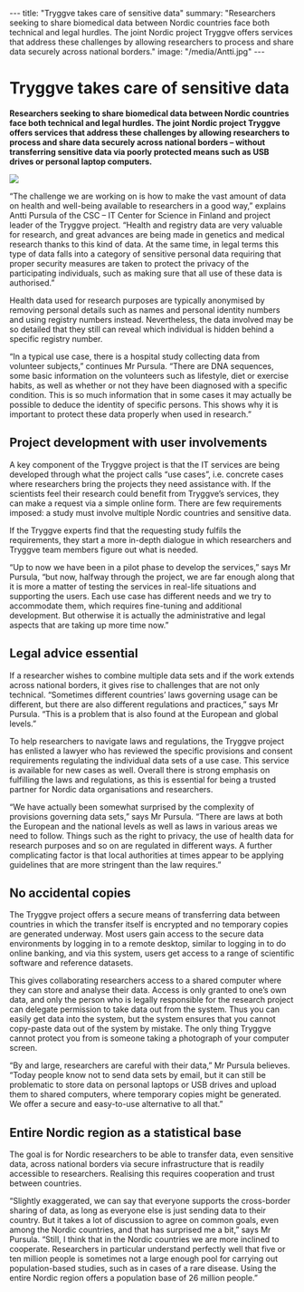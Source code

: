 ---
title: "Tryggve takes care of sensitive data"
summary: "Researchers seeking to share biomedical data between Nordic countries face both technical and legal hurdles. The joint Nordic project Tryggve offers services that address these challenges by allowing researchers to process and share data securely across national borders."
image: "/media/Antti.jpg"
---

= Tryggve takes care of sensitive data =

'''Researchers seeking to share biomedical data between Nordic countries face both technical and legal hurdles. The joint Nordic project Tryggve offers services that address these challenges by allowing researchers to process and share data securely across national borders – without transferring sensitive data via poorly protected means such as USB drives or personal laptop computers.'''

<a href="/media/Antti.jpg">
<img class="smallpic" src="/media/Antti_small.jpg">
</a>

“The challenge we are working on is how to make the vast amount of data on health and well-being available to researchers in a good way,” explains Antti Pursula of the CSC – IT Center for Science in Finland and project leader of the Tryggve project. “Health and registry data are very valuable for research, and great advances are being made in genetics and medical research thanks to this kind of data. At the same time, in legal terms this type of data falls into a category of sensitive personal data requiring that proper security measures are taken to protect the privacy of the participating individuals, such as making sure that all use of these data is authorised.”

Health data used for research purposes are typically anonymised by removing personal details such as names and personal identity numbers and using registry numbers instead. Nevertheless, the data involved may be so detailed that they still can reveal which individual is hidden behind a specific registry number.

“In a typical use case, there is a hospital study collecting data from volunteer subjects,” continues Mr Pursula. “There are DNA sequences, some basic information on the volunteers such as lifestyle, diet or exercise habits, as well as whether or not they have been diagnosed with a specific condition. This is so much information that in some cases it may actually be possible to deduce the identity of specific persons. This shows why it is important to protect these data properly when used in research.”

==Project development with user involvements==

A key component of the Tryggve project is that the IT services are being developed through what the project calls “use cases”, i.e. concrete cases where researchers bring the projects they need assistance with. If the scientists feel their research could benefit from Tryggve’s services, they can make a request via a simple online form. There are few requirements imposed: a study must involve multiple Nordic countries and sensitive data.

If the Tryggve experts find that the requesting study fulfils the requirements, they start a more in-depth dialogue in which researchers and Tryggve team members figure out what is needed.

“Up to now we have been in a pilot phase to develop the services,” says Mr Pursula, “but now, halfway through the project, we are far enough along that it is more a matter of testing the services in real-life situations and supporting the users. Each use case has different needs and we try to accommodate them, which requires fine-tuning and additional development. But otherwise it is actually the administrative and legal aspects that are taking up more time now.”

==Legal advice essential==

If a researcher wishes to combine multiple data sets and if the work extends across national borders, it gives rise to challenges that are not only technical. “Sometimes different countries’ laws governing usage can be different, but there are also different regulations and practices,” says Mr Pursula. “This is a problem that is also found at the European and global levels.”

To help researchers to navigate laws and regulations, the Tryggve project has enlisted a lawyer who has reviewed the specific provisions and consent requirements regulating the individual data sets of a use case. This service is available for new cases as well. Overall there is strong emphasis on fulfilling the laws and regulations, as this is essential for being a trusted partner for Nordic data organisations and researchers.

“We have actually been somewhat surprised by the complexity of provisions governing data sets,” says Mr Pursula. “There are laws at both the European and the national levels as well as laws in various areas we need to follow. Things such as the right to privacy, the use of health data for research purposes and so on are regulated in different ways. A further complicating factor is that local authorities at times appear to be applying guidelines that are more stringent than the law requires.”

==No accidental copies==

The Tryggve project offers a secure means of transferring data between countries in which the transfer itself is encrypted and no temporary copies are generated underway. Most users gain access to the secure data environments by logging in to a remote desktop, similar to logging in to do online banking, and via this system, users get access to a range of scientific software and reference datasets.

This gives collaborating researchers access to a shared computer where they can store and analyse their data. Access is only granted to one’s own data, and only the person who is legally responsible for the research project can delegate permission to take data out from the system. Thus you can easily get data into the system, but the system ensures that you cannot copy-paste data out of the system by mistake. The only thing Tryggve cannot protect you from is someone taking a photograph of your computer screen.

“By and large, researchers are careful with their data,” Mr Pursula believes. “Today people know not to send data sets by email, but it can still be problematic to store data on personal laptops or USB drives and upload them to shared computers, where temporary copies might be generated. We offer a secure and easy-to-use alternative to all that.”

==Entire Nordic region as a statistical base==

The goal is for Nordic researchers to be able to transfer data, even sensitive data, across national borders via secure infrastructure that is readily accessible to researchers. Realising this requires cooperation and trust between countries.

“Slightly exaggerated, we can say that everyone supports the cross-border sharing of data, as long as everyone else is just sending data to their country. But it takes a lot of discussion to agree on common goals, even among the Nordic countries, and that has surprised me a bit,” says Mr Pursula. “Still, I think that in the Nordic countries we are more inclined to cooperate. Researchers in particular understand perfectly well that five or ten million people is sometimes not a large enough pool for carrying out population-based studies, such as in cases of a rare disease. Using the entire Nordic region offers a population base of 26 million people.”
